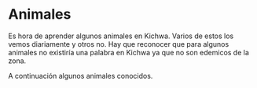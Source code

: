 # Animales
Es hora de aprender algunos animales en Kichwa. Varios de estos los vemos diariamente y otros no. 
Hay que reconocer que para algunos animales no existiría una palabra en Kichwa ya que no son edemicos de la zona.

A continuación algunos animales conocidos. 